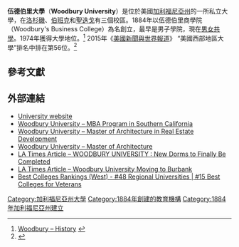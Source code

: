 {{Infobox university
|name=        Woodbury University
|image=       Woodbury University School of Architecture.jpg
|established= 1884
|type=        [[私立大學|私立大學]]
|endowment=   $1860萬
|staff=       
|faculty=     
|president=   Luís Ma. R. Calingo, Ph.D.
|students=    1,500+
|undergrad=   1,249
|postgrad=    169
|city = [[洛杉磯|洛杉磯]]、[[伯班克_(加利福尼亞州)|伯班克]]和[[聖迭戈|聖迭戈]]
|state          = [[加利福尼亞州|加利福尼亞州]]
|country        = [[美國|美國]]
|campus=      [[郊區|郊區]]，{{convert|22.4|acre|ha}}
|website=     [http://www.woodbury.edu www.woodbury.edu]
}}

'''伍德伯里大學'''（'''Woodbury University'''）是位於美國[[加利福尼亞州|加利福尼亞州]]的一所私立大學，在[[洛杉磯|洛杉磯]]、[[伯班克_(加利福尼亞州)|伯班克]]和[[聖迭戈|聖迭戈]]有三個校區。1884年以伍德伯里商學院（Woodbury's Business College）為名創立，最早是男子學院，現在[[男女共學|男女共學]]。1974年獲得大學地位。<ref>[http://www.woodbury.edu/s/131/index.aspx?sid=131&gid=1&pgid=1290 Woodbury – History<!-- Bot generated title -->] {{webarchive|url=https://web.archive.org/web/20111106011005/http://www.woodbury.edu/s/131/index.aspx?sid=131&gid=1&pgid=1290 |date=2011-11-06 }}</ref> 2015年《[[美國新聞與世界報道|美國新聞與世界報道]]》 “美國西部地區大學”排名中排在第56位。<ref>{{cite web|title=Woodbury University|url=http://colleges.usnews.rankingsandreviews.com/best-colleges/woodbury-university-1343|publisher=[[美國新聞與世界報道|美國新聞與世界報道]]|accessdate=2015-01-24|archive-date=2016-10-24|archive-url=https://web.archive.org/web/20161024224601/http://colleges.usnews.rankingsandreviews.com/best-colleges/woodbury-university-1343}}</ref>

== 參考文獻==
{{reflist}}

==外部連結==
* [http://www.woodbury.edu University website]
* [https://web.archive.org/web/20070327072408/http://www.woodbury.edu/woodbury4.aspx?pgID=1391 Woodbury University – MBA Program in Southern California]
* [https://web.archive.org/web/20110928071453/http://www.woodbury.edu/s/131/index.aspx?pgid=1375 Woodbury University – Master of Architecture in Real Estate Development]
* [https://web.archive.org/web/20110928071622/http://www.woodbury.edu/s/131/index.aspx?sid=131&gid=1&pgid=1994 Woodbury University – Master of Architecture]
* [http://articles.latimes.com/1990-04-21/local/me-1361_1_woodbury-university LA Times Article – WOODBURY UNIVERSITY : New Dorms to Finally Be Completed] {{Wayback|url=http://articles.latimes.com/1990-04-21/local/me-1361_1_woodbury-university |date=20150205193738 }}
* [http://articles.latimes.com/1985-09-18/local/me-6179_1_woodbury-university-burbank LA Times Article – Woodbury University Moving to Burbank] {{Wayback|url=http://articles.latimes.com/1985-09-18/local/me-6179_1_woodbury-university-burbank |date=20150205201156 }}
* [http://colleges.usnews.rankingsandreviews.com/best-colleges/woodbury-university-125897/overall-rankings Best Colleges Rankings (West) - #48 Regional Universities | #15 Best Colleges for Veterans] {{Wayback|url=http://colleges.usnews.rankingsandreviews.com/best-colleges/woodbury-university-125897/overall-rankings |date=20140308044411 }}

{{加利福尼亞州的學院和大學}}

{{Coord|34.20850|N|118.34155|W|source:placeopedia|display=title}}

[[Category:加利福尼亞州大學|Category:加利福尼亞州大學]]
[[Category:1884年創建的教育機構|Category:1884年創建的教育機構]]
[[Category:1884年加利福尼亞州建立|Category:1884年加利福尼亞州建立]]